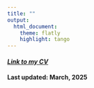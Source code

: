 ```yaml
---
title: ""
output: 
  html_document:
    theme: flatly
    highlight: tango
---
```


#### [*Link to my CV*](https://aaea.execinc.com/edibo/Uploads/Profile_25_03_16_05_02_45_70__207_126_1_7_0.pdf)
#### Last updated: March, 2025
